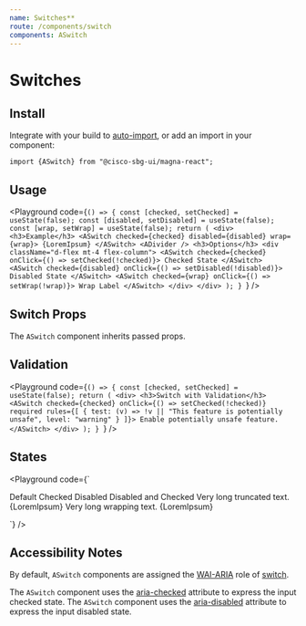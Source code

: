 ```yaml
---
name: Switches**
route: /components/switch
components: ASwitch
---
```


# Switches

## Install

Integrate with your build to [auto-import](/#integrating), or add an import in your component:

```
import {ASwitch} from "@cisco-sbg-ui/magna-react";
```

## Usage

<Playground
  code={`() => {
  const [checked, setChecked] = useState(false);
  const [disabled, setDisabled] = useState(false);
  const [wrap, setWrap] = useState(false);
  return (
    <div>
      <h3>Example</h3>
      <ASwitch checked={checked} disabled={disabled} wrap={wrap}>
        {LoremIpsum}
      </ASwitch>
      <ADivider />
      <h3>Options</h3>
      <div className="d-flex mt-4 flex-column">
        <ASwitch checked={checked} onClick={() => setChecked(!checked)}>
          Checked State
        </ASwitch>
        <ASwitch checked={disabled} onClick={() => setDisabled(!disabled)}>
          Disabled State
        </ASwitch>
        <ASwitch checked={wrap} onClick={() => setWrap(!wrap)}>
          Wrap Label
        </ASwitch>
      </div>
    </div>
  );
}
`}
/>

## Switch Props

The `ASwitch` component inherits passed props.

<Props of="ASwitch" />

## Validation

<Playground
  code={`() => {
  const [checked, setChecked] = useState(false);
  return (
    <div>
      <h3>Switch with Validation</h3>
      <ASwitch
        checked={checked}
        onClick={() => setChecked(!checked)}
        required
        rules={[
          {
            test: (v) => !v || "This feature is potentially unsafe",
            level: "warning"
          }
        ]}>
        Enable potentially unsafe feature.
      </ASwitch>
    </div>
  );
}
`}
/>

## States

<Playground
  code={`<div className="d-flex flex-column">
  <ASwitch>Default</ASwitch>
  <ASwitch checked>Checked</ASwitch>
  <ASwitch disabled>Disabled</ASwitch>
  <ASwitch disabled checked>
    Disabled and Checked
  </ASwitch>
  <ASwitch>Very long truncated text. {LoremIpsum}</ASwitch>
  <ASwitch wrap>Very long wrapping text. {LoremIpsum}</ASwitch>
</div>
`}
/>

## Accessibility Notes

By default, `ASwitch` components are assigned the [WAI-ARIA](https://www.w3.org/WAI/standards-guidelines/aria/) role of [switch](https://www.w3.org/TR/wai-aria/#switch).

The `ASwitch` component uses the [aria-checked](https://www.w3.org/TR/wai-aria/#aria-checked) attribute to express the input checked state.
The `ASwitch` component uses the [aria-disabled](https://www.w3.org/TR/wai-aria/#aria-disabled) attribute to express the input disabled state.
